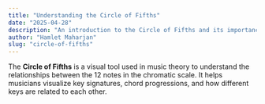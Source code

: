 ```yaml
---
title: "Understanding the Circle of Fifths"
date: "2025-04-28"
description: "An introduction to the Circle of Fifths and its importance in music theory."
author: "Hamlet Maharjan"
slug: "circle-of-fifths"
---
```


The **Circle of Fifths** is a visual tool used in music theory to understand the relationships between the 12 notes in the chromatic scale. It helps musicians visualize key signatures, chord progressions, and how different keys are related to each other.
